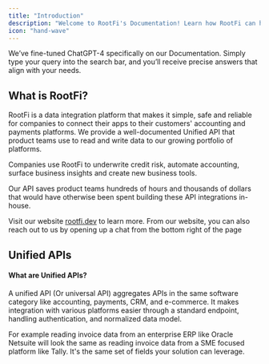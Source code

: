 ```yaml
---
title: "Introduction"
description: "Welcome to RootFi's Documentation! Learn how RootFi can help you access your business customers financial data."
icon: "hand-wave"
---
```


<Info>
  We’ve fine-tuned ChatGPT-4 specifically on our Documentation. Simply type your query into the search bar, and you’ll receive precise answers that align with your needs.
</Info>

## What is RootFi?

RootFi is a data integration platform that makes it simple, safe and reliable for companies to connect their apps to their customers' accounting and payments platforms. We provide a well-documented Unified API that product teams use to read and write data to our growing portfolio of platforms.

Companies use RootFi to underwrite credit risk, automate accounting, surface business insights and create new business tools.

Our API saves product teams hundreds of hours and thousands of dollars that would have otherwise been spent building these API integrations in-house.

Visit our website [rootfi.dev](https://bit.ly/3ulLF5r) to learn more. From our website, you can also reach out to us by opening up a chat from the bottom right of the page

## Unified APIs

#### What are Unified APIs?

A unified API (Or universal API) aggregates APIs in the same software category like accounting, payments, CRM, and e-commerce. It makes integration with various platforms easier through a standard endpoint, handling authentication, and normalized data model.

For example reading invoice data from an enterprise ERP like Oracle Netsuite will look the same as reading invoice data from a SME focused platform like Tally. It's the same set of fields your solution can leverage.
